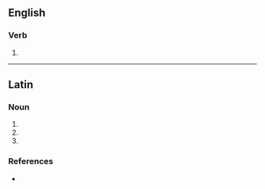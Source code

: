 {{also|lévitâtes}}

==English==

===Verb===
{{head|en|verb form}}

# {{en-third-person singular of|levitate}}

----

==Latin==

===Noun===
{{la-noun-form|levitātēs}}

# {{inflection of|levitās||nom|p|lang=la}}
# {{inflection of|levitās||acc|p|lang=la}}
# {{inflection of|levitās||voc|p|lang=la}}

===References===
* {{R:du Cange}}